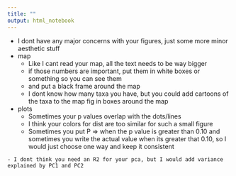 ```yaml
---
title: ""
output: html_notebook
---
```




<!-- # James Fifer, PhD candidate @ Boston Uni -->


- I dont have any major concerns with your figures, just some more minor aesthetic stuff
- map
    - Like I cant read your map, all the text needs to be way bigger
    - if those numbers are important, put them in white boxes or something so you can see them
    - and put a black frame around  the map
    - I dont know how many taxa you have, but you could add cartoons of the taxa to the map fig in boxes around the map
- plots
    - Sometimes your p values overlap with the dots/lines
    - I think your colors for dist are too similar for such a small figure
    - Sometimes you put P => when the p value is greater than 0.10 and sometimes you write the actual value when its greater that 0.10, so I would just choose one way and keep it consistent
    
<!-- - Im a fan of doing p <0.10 and then writing the p value when its above 0.10 personally -->
<!-- - Because I am more interested in close non-significance than close significance -->
<!-- - *I should rephrase- Im more interested in how close it was if it was non-sig than how close it was if it was sig -->
    - I dont think you need an R2 for your pca, but I would add variance explained by PC1 and PC2
